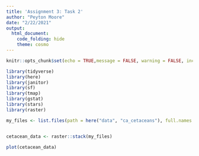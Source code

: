 ```yaml
---
title: 'Assignment 3: Task 2'
author: "Peyton Moore"
date: "2/22/2021"
output: 
  html_document:
    code_folding: hide
    theme: cosmo
---
```


```r
knitr::opts_chunk$set(echo = TRUE,message = FALSE, warning = FALSE, include = FALSE)

library(tidyverse)
library(here)
library(janitor)
library(sf)
library(tmap)
library(gstat)
library(stars)
library(raster)
```


```r


my_files <- list.files(path = here("data", "ca_cetaceans"), full.names = TRUE)


cetacean_data <- raster::stack(my_files)

plot(cetacean_data)
```

